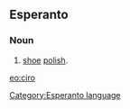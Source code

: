 ==Esperanto==
===Noun===
# [[shoe]] [[polish]].

[[eo:ciro]]
[[Category:Esperanto language]]
{{Universala Vortaro}}